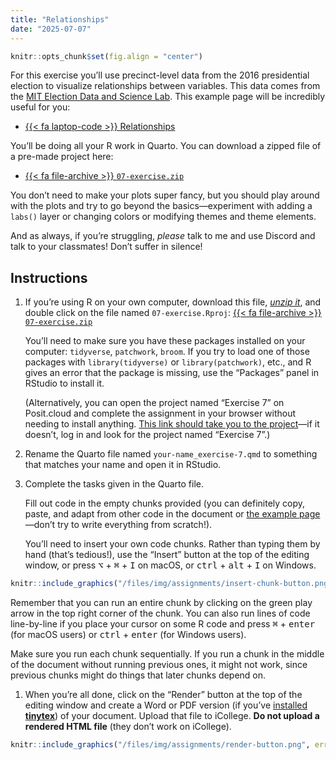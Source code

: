 ```yaml
---
title: "Relationships"
date: "2025-07-07"
---
```


```r
knitr::opts_chunk$set(fig.align = "center")
```

For this exercise you'll use precinct-level data from the 2016 presidential election to visualize relationships between variables. This data comes from the [MIT Election Data and Science Lab](https://dataverse.harvard.edu/dataset.xhtml?persistentId=doi:10.7910/DVN/VOQCHQ). This example page will be incredibly useful for you:

- [{{< fa laptop-code >}} Relationships](/example/07-example.qmd)

You'll be doing all your R work in Quarto. You can download a zipped file of a pre-made project here:

- [{{< fa file-archive >}} `07-exercise.zip`](/projects/07-exercise.zip)

You don't need to make your plots super fancy, but you should play around with the plots and try to go beyond the basics—experiment with adding a `labs()` layer or changing colors or modifying themes and theme elements.

And as always, if you're struggling, *please* talk to me and use Discord and talk to your classmates! Don't suffer in silence!


## Instructions

1. If you're using R on your own computer, download this file, [*unzip it*](/resource/unzipping.qmd), and double click on the file named `07-exercise.Rproj`: [{{< fa file-archive >}} `07-exercise.zip`](/projects/07-exercise.zip)

   You'll need to make sure you have these packages installed on your computer: `tidyverse`, `patchwork`, `broom`. If you try to load one of those packages with `library(tidyverse)` or `library(patchwork)`, etc., and R gives an error that the package is missing, use the "Packages" panel in RStudio to install it.

   (Alternatively, you can open the project named "Exercise 7" on Posit.cloud and complete the assignment in your browser without needing to install anything. [This link should take you to the project](https://posit.cloud/spaces/660084/content/10555336)—if it doesn't, log in and look for the project named "Exercise 7".)

2. Rename the Quarto file named `your-name_exercise-7.qmd` to something that matches your name and open it in RStudio.

3. Complete the tasks given in the Quarto file. 

   Fill out code in the empty chunks provided (you can definitely copy, paste, and adapt from other code in the document or [the example page](/example/07-example.qmd)—don't try to write everything from scratch!).

   You'll need to insert your own code chunks. Rather than typing them by hand (that's tedious!), use the "Insert" button at the top of the editing window, or press  <kbd>⌥</kbd> + <kbd>⌘</kbd> + <kbd>I</kbd> on macOS, or <kbd>ctrl</kbd> + <kbd>alt</kbd> + <kbd>I</kbd> on Windows.

```r
knitr::include_graphics("/files/img/assignments/insert-chunk-button.png", error = FALSE)
```

   Remember that you can run an entire chunk by clicking on the green play arrow in the top right corner of the chunk. You can also run lines of code line-by-line if you place your cursor on some R code and press <kbd>⌘</kbd> + <kbd>enter</kbd> (for macOS users) or <kbd>ctrl</kbd> + <kbd>enter</kbd> (for Windows users).

   Make sure you run each chunk sequentially. If you run a chunk in the middle of the document without running previous ones, it might not work, since previous chunks might do things that later chunks depend on.

1. When you're all done, click on the "Render" button at the top of the editing window and create a Word or PDF version (if you've [installed **tinytex**](/resource/install.qmd#install-tinytex)) of your document. Upload that file to iCollege. **Do not upload a rendered HTML file** (they don't work on iCollege).

```r
knitr::include_graphics("/files/img/assignments/render-button.png", error = FALSE)
```

